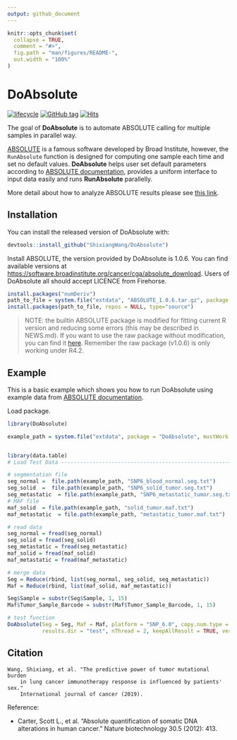 ```yaml
---
output: github_document
---
```


<!-- README.md is generated from README.Rmd. Please edit that file -->

```r
knitr::opts_chunk$set(
  collapse = TRUE,
  comment = "#>",
  fig.path = "man/figures/README-",
  out.width = "100%"
)
```

# DoAbsolute

[![lifecycle](https://img.shields.io/badge/lifecycle-stable-blue.svg)](https://www.tidyverse.org/lifecycle/#stable)
[![GitHub
tag](https://img.shields.io/github/tag/ShixiangWang/DoAbsolute.svg?label=Github)](https://github.com/ShixiangWang/DoAbsolute)
[![Hits](https://hits.seeyoufarm.com/api/count/incr/badge.svg?url=https%3A%2F%2Fgithub.com%2FShixiangWang%2FDoAbsolute&count_bg=%2379C83D&title_bg=%23555555&icon=&icon_color=%23E7E7E7&title=hits&edge_flat=false)](https://hits.seeyoufarm.com)

The goal of **DoAbsolute** is to automate ABSOLUTE calling for multiple
samples in parallel way.

[ABSOLUTE](https://www.nature.com/articles/nbt.2203) is a famous
software developed by Broad Institute, however, the `RunAbsolute`
function is designed for computing one sample each time and set no
default values. **DoAbsolute** helps user set default parameters
according to [ABSOLUTE
documentation](http://software.broadinstitute.org/cancer/software/genepattern/modules/docs/ABSOLUTE),
provides a uniform interface to input data easily and runs **RunAbsolute**
parallelly.

More detail about how to analyze ABSOLUTE results please see [this link](http://software.broadinstitute.org/cancer/software/genepattern/analyzing-absolute-data).

## Installation

You can install the released version of DoAbsolute with:

``` r
devtools::install_github("ShixiangWang/DoAbsolute")
```

Install ABSOLUTE, the version provided by DoAbsolute is 1.0.6. You can
find available versions at <https://software.broadinstitute.org/cancer/cga/absolute_download>.
Users of DoAbsolute all should accept LICENCE from Firehorse.

```r
install.packages("numDeriv")
path_to_file = system.file("extdata", "ABSOLUTE_1.0.6.tar.gz", package = "DoAbsolute", mustWork = T)
install.packages(path_to_file, repos = NULL, type="source")
```

> NOTE: the builtin ABSOLUTE package is modified for fitting current R version
> and reducing some errors (this may be described in NEWS.md).
> If you want to use the raw package without modification, you can find it
> [here](https://github.com/ShixiangWang/DoAbsolute/wiki/ABSOLUTE-raw-package).
> Remember the raw package (v1.0.6) is only working under R4.2.

## Example

This is a basic example which shows you how to run DoAbsolute using example data
from [ABSOLUTE documentation](http://software.broadinstitute.org/cancer/software/genepattern/modules/docs/ABSOLUTE).

Load package.


```r
library(DoAbsolute)
```


```r
example_path = system.file("extdata", package = "DoAbsolute", mustWork = T)


library(data.table)
# Load Test Data ----------------------------------------------------------

# segmentation file
seg_normal =  file.path(example_path, "SNP6_blood_normal.seg.txt")
seg_solid  =  file.path(example_path, "SNP6_solid_tumor.seg.txt")
seg_metastatic  = file.path(example_path, "SNP6_metastatic_tumor.seg.txt")
# MAF file
maf_solid  = file.path(example_path, "solid_tumor.maf.txt")
maf_metastatic  = file.path(example_path, "metastatic_tumor.maf.txt")

# read data
seg_normal = fread(seg_normal)
seg_solid = fread(seg_solid)
seg_metastatic = fread(seg_metastatic)
maf_solid = fread(maf_solid)
maf_metastatic = fread(maf_metastatic)

# merge data
Seg = Reduce(rbind, list(seg_normal, seg_solid, seg_metastatic))
Maf = Reduce(rbind, list(maf_solid, maf_metastatic))

Seg$Sample = substr(Seg$Sample, 1, 15)
Maf$Tumor_Sample_Barcode = substr(Maf$Tumor_Sample_Barcode, 1, 15)

# test function
DoAbsolute(Seg = Seg, Maf = Maf, platform = "SNP_6.0", copy.num.type = "total",
           results.dir = "test", nThread = 2, keepAllResult = TRUE, verbose = TRUE)
```

## Citation

```
Wang, Shixiang, et al. "The predictive power of tumor mutational burden 
    in lung cancer immunotherapy response is influenced by patients' sex." 
    International journal of cancer (2019).
```

Reference:

* Carter, Scott L., et al. "Absolute quantification of somatic DNA alterations in human cancer." Nature biotechnology 30.5 (2012): 413.
